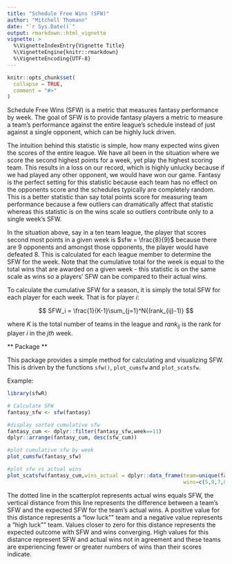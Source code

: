 ```yaml
---
title: "Schedule Free Wins (SFW)"
author: "Mitchell Thomann"
date: "`r Sys.Date()`"
output: rmarkdown::html_vignette
vignette: >
  %\VignetteIndexEntry{Vignette Title}
  %\VignetteEngine{knitr::rmarkdown}
  %\VignetteEncoding{UTF-8}
---
```


```r
knitr::opts_chunk$set(
  collapse = TRUE,
  comment = "#>"
)
```

Schedule Free Wins (SFW) is a metric that measures fantasy performance by week.  The goal of SFW is to provide fantasy players a metric to measure a team's performance against the entire league's schedule instead of just against a single opponent, which can be highly luck driven.  

The intuition behind this statistic is simple, how many expected wins given the scores of the entire league.  We have all been in the situation where we score the second highest points for a week, yet play the highest scoring team.  This results in a loss on our record, which is highly unlucky because if we had played any other opponent, we would have won our game.  Fantasy is the perfect setting for this statistic because each team has no effect on the opponents score and the schedules typically are completely random.  This is a better statistic than say total points score for measuring team performance because a few outliers can dramatically affect that statistic whereas this statistic is on the wins scale so outliers contribute only to a single week's SFW.

In the situation above, say in a ten team league, the player that scores second most points in a given week is $sfw = \frac{8}{9}$ because there are $9$ opponents and amongst those opponents, the player would have defeated $8$.  This is calculated for each league member to determine the SFW for the week.  Note that the cumulative total for the week is equal to the total wins that are awarded on a given week - this statistic is on the same scale as wins so a players' SFW can be compared to their actual wins.  

To calculate the cumulative SFW for a season, it is simply the total SFW for each player for each week.  That is for player $i$:

$$
SFW_i = \frac{1}{K-1}\sum_{j=1}^N{(rank_{ij}-1)}
$$

where $K$ is the total number of teams in the league and $rank_{ij}$ is the rank for player $i$ in the $jth$ week.

** Package **

This package provides a simple method for calculating and visualizing SFW.  This is driven by the functions `sfw()`, `plot_cumsfw` and `plot_scatsfw`.  

Example:

```r
library(sfwR)

# Calculate SFW
fantasy_sfw <- sfw(fantasy)

#display sorted cumulative sfw
fantasy_cum <- dplyr::filter(fantasy_sfw,week==11)
dplyr::arrange(fantasy_cum, desc(sfw_cum))

#plot cumulative sfw by week
plot_cumsfw(fantasy_sfw)

#plot sfw vs actual wins
plot_scatsfw(fantasy_cum,wins_actual = dplyr::data_frame(team=unique(fantasy_cum$team),
                                                         wins=c(5,9,7,8,6,6,6,5,4,4,3,3)))
```

The dotted line in the scatterplot represents actual wins equals SFW, the vertical distance from this line represents the difference between a team's SFW and the expected SFW for the team's actual wins.  A positive value for this distance represents a "low luck"" team and a negative value represents a "high luck"" team.  Values closer to zero for this distance represents the expected outcome with SFW and wins converging.  High values for this distance represent SFW and actual wins not in agreement and these teams are experiencing fewer or greater numbers of wins than their scores indicate. 
